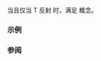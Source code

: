 {{cpp/experimental/reflect/title|FunctionCallExpression}}
{{cpp/experimental/reflect/navbar}}
{{ddcl | since=reflection_ts | header=experimental/reflect | 1=
template&lt; class T &gt;
concept FunctionCallExpression = Expression&lt;T&gt; &amp;&amp; /* 见下文 */;
}}

当且仅当 T 反射 {{spar|函数调用表达式}} 时，满足 {{tt|FunctionCallExpression}} 概念。

===示例===
{{todo|examples}}

===参阅===
{{todo|templatization}}